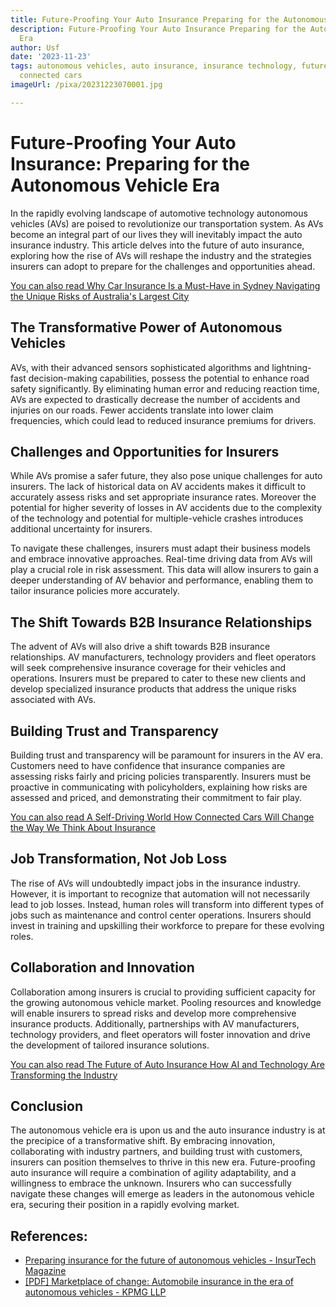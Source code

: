 ```yaml
---
title: Future-Proofing Your Auto Insurance Preparing for the Autonomous Vehicle Era
description: Future-Proofing Your Auto Insurance Preparing for the Autonomous Vehicle
  Era
author: Usf
date: '2023-11-23'
tags: autonomous vehicles, auto insurance, insurance technology, future-proofing,
  connected cars
imageUrl: /pixa/20231223070001.jpg

---
```

# Future-Proofing Your Auto Insurance: Preparing for the Autonomous Vehicle Era

In the rapidly evolving landscape of  automotive technology autonomous vehicles (AVs) are poised to revolutionize our transportation system. As AVs become an integral part of our lives they will inevitably impact the auto insurance industry. This article delves  into the future of auto insurance, exploring how the rise  of AVs will reshape  the industry and the strategies insurers can adopt to prepare for the challenges and opportunities  ahead.

[You  can also read Why Car Insurance Is  a Must-Have in Sydney Navigating the Unique Risks of Australia's Largest City](Why%20Car%20Insurance%20Is%20a%20Must-Have%20in%20Sydney%20Navigating%20the%20Unique%20Risks%20of%20Australia%27s%20Largest%20City)


## The Transformative Power of Autonomous Vehicles

AVs,  with their advanced  sensors sophisticated algorithms and lightning-fast decision-making capabilities, possess the potential to enhance road safety  significantly. By eliminating human error and reducing reaction time, AVs are expected to  drastically decrease the number of accidents and injuries on our roads. Fewer accidents translate  into lower claim frequencies, which could  lead to reduced insurance premiums for drivers.

## Challenges and Opportunities for Insurers

While AVs promise  a safer future, they also pose unique challenges for auto insurers. The lack of historical data on AV accidents makes it difficult to accurately assess risks and set appropriate insurance rates. Moreover the potential for higher severity of losses in AV accidents due to the complexity of the technology and potential for multiple-vehicle crashes introduces additional  uncertainty for insurers.

To navigate these challenges,  insurers must adapt their business models and embrace  innovative approaches. Real-time driving data from AVs will play a crucial role in risk assessment. This data will allow  insurers to gain  a deeper understanding of AV behavior and performance, enabling them to tailor insurance policies more accurately.

## The Shift Towards B2B Insurance Relationships

The  advent of AVs will also drive a  shift towards B2B insurance relationships. AV manufacturers, technology providers and fleet operators will seek comprehensive  insurance coverage for their  vehicles and operations. Insurers must be  prepared  to  cater to these new  clients and develop specialized insurance products that address the unique risks associated with AVs.

## Building  Trust and Transparency

Building trust and  transparency will be  paramount for  insurers in the AV  era. Customers need to have confidence that insurance companies are assessing risks fairly and pricing policies  transparently. Insurers  must be proactive in communicating with policyholders, explaining how risks are assessed and priced, and demonstrating their commitment to fair play.

[You can also read A Self-Driving World How Connected Cars  Will Change the Way We Think  About Insurance](A%20Self-Driving%20World%20How%20Connected%20Cars%20Will%20Change%20the%20Way%20We%20Think%20About%20Insurance)


## Job Transformation, Not Job Loss

The rise  of AVs will undoubtedly impact jobs in the insurance industry. However, it is important to recognize that automation will not necessarily lead to job losses. Instead, human roles will transform into different types of jobs such  as maintenance and control center operations. Insurers should invest in training  and  upskilling their workforce  to prepare for these evolving roles.

## Collaboration and Innovation

Collaboration among insurers is crucial to providing sufficient capacity for the growing autonomous vehicle  market. Pooling resources and knowledge  will enable insurers to spread  risks and  develop more comprehensive insurance products. Additionally, partnerships with AV manufacturers, technology providers, and fleet operators will foster innovation  and drive the  development of  tailored insurance solutions.

[You can also read The Future of  Auto Insurance How AI and Technology Are Transforming  the Industry](The%20Future%20of%20Auto%20Insurance%20How%20AI%20and%20Technology%20Are%20Transforming%20the%20Industry)


## Conclusion

The autonomous vehicle era is upon us and the auto insurance industry is  at the precipice  of a transformative shift. By  embracing innovation, collaborating with industry partners, and building trust  with customers, insurers can position themselves  to thrive in this new era. Future-proofing auto insurance will  require a combination of agility adaptability, and a willingness to embrace the unknown.  Insurers who  can successfully navigate these changes will emerge as leaders in  the  autonomous vehicle era, securing their position in a rapidly evolving  market.

## References:
- [Preparing insurance for the future of autonomous vehicles - InsurTech Magazine](https://insurtechdigital.com/company-reports/preparing-insurance-for-the-future-of-autonomous-vehicles)
- [[PDF] Marketplace of change: Automobile insurance in the era of autonomous vehicles - KPMG LLP](https://assets.kpmg.com/content/dam/kpmg/pdf/2016/06/id-market-place-of-change-automobile-insurance-in-the-era-of-autonomous-vehicles.pdf)
